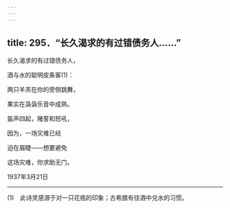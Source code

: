 ```yaml
---
---
---
```

title: 295．“长久渴求的有过错债务人……”
---




长久渴求的有过错债务人，

酒与水的聪明皮条客(1)：

两只羊羔在你的旁侧跳舞，

果实在袅袅乐音中成熟。

笛声四起，赌誓和怒吼，

因为，一场灾难已经

迫在眉睫——想要避免

这场灾难，你求助无门。

1937年3月21日



* * *



(1)　此诗灵感源于对一只花瓶的印象；古希腊有往酒中兑水的习惯。
